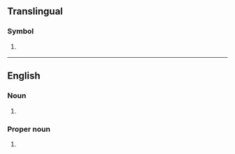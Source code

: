 {{also|nz|.nz|N.Z.}}
==Translingual==

===Symbol===
{{mul-symbol}}

# {{ISO 3166|1|2|New Zealand}}
#: {{syn|mul|NZL|qq1={{w|ISO 3166-1 alpha-3|alpha-3}}}}

----

==English==

===Noun===
{{en-noun|NZ}}

# {{initialism of|en|new zaïre}}

===Proper noun===
{{en-proper noun}}

# {{initialism of|en|New Zealand}}